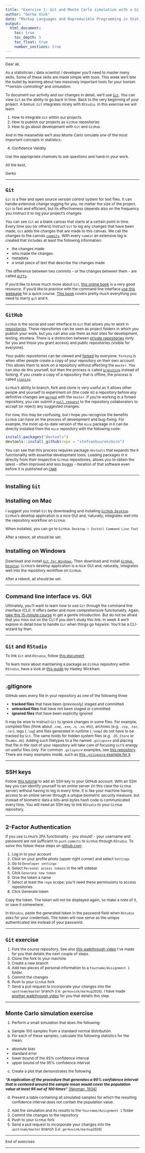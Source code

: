 ```yaml
---
title: "Exercise 1: Git and Monte Carlo simulation with a GitHub flavor"
author: "Gerko Vink"
date: "Markup Languages and Reproducible Programming in Statistics"
output: 
  html_document:
    toc: true
    toc_depth: 5
    toc_float: true
    number_sections: true
---
```


<style type="text/css">

body{ /* Normal  */
      font-size: 12px;
  }
td {  /* Table  */
  font-size: 12px;
}
h1.title {
  font-size: 18px;
  color: DarkBlue;
}
h1 { /* Header 1 */
  font-size: 18px;
}
h2 { /* Header 2 */
    font-size: 18px;
}
h3 { /* Header 3 */
  font-size: 18px;
}
code.r{ /* Code block */
    font-size: 12px;
}
pre { /* Code block - determines code spacing between lines */
    font-size: 14px;
}
</style>

---

Dear all, 

As a statistician / data scientist / developer you'll need to master many skills. Some of these skills are made simple with tools. This week we'll bite the bullet by learning about two massively important tools for your toolset: **version controlling* and *simulation*.

To document our activity and our changes in detail, we'll use [`Git`](https://git-scm.com). You can view `Git` as the ability to go back in time. Back to the very beginning of your project. A bonus: `Git` integrates nicely with `RStudio`. In this exercise we will learn 

1. How to integrate `Git` within our projects. 
2. How to publish our projects as `GitHub` repositories
3. How to go about development with `Git` and `GitHub`

And in the meanwhile we'll also Monte Carlo simulate one of the most important concepts in statistics:

4. Confidence Validity

Use the appropriate channels to ask questions and hand-in your work.

All the best, 

Gerko

---

# `Git`
`Git` is a free and open source version control system for text files. It can handle extensive change logging for you, no matter the size of the project. `Git` is fast and efficient, but its effectiveness depends also on the frequency you instruct it to log your project's changes. 

You can see `Git` as a blank canvas that starts at a certain point in time. Every time you (or others) instruct `Git` to log any changes that have been made, `Git` adds the changes that are made to this canvas. We call the changes to the canvas [`commits`](https://help.github.com/articles/github-glossary/#commit). With every `commit` an extensive log is created that includes at least the following information:

- the changes made
- who made the changes
- metadata
- a small piece of text that describe the changes made

The difference between two commits - or the changes between them - are called [`diffs`](https://help.github.com/articles/github-glossary/#diff). 

If you'd like to know much more about `Git`, [this online book](https://git-scm.com/book/en/v2) is a very good resource. If you'd like to practice with the command line interface [use this webpage](https://learngitbranching.js.org) for a quick course. [This book](https://happygitwithr.com) covers pretty much everything you need to marry `git` and `R`. 

---

# `GitHub`
`GitHub` is the social and user interface to `Git` that allows you to work in [repositories](https://help.github.com/articles/github-glossary/#repository). These repositories can be seen as project folders in which you publish your work, but you can also use them as test sites for development, testing, etcetera. There is a distinction between [private repositories](https://help.github.com/articles/github-glossary/#private-repository) (only for you and those you grant access) and public repositories (visible for everyone). 

Your public repositories can be viewed and [forked](https://help.github.com/articles/github-glossary/#fork) by everyone. `Forking` is when other people create a copy of your repository on their own account. This allows them to work on a repository without affecting the `master`. You can also do this yourself, but then the process is called [`branching`](https://help.github.com/articles/github-glossary/#branch) instead of forking. If you create a copy of a repository that is offline, the process is called [`cloning`](https://help.github.com/articles/github-glossary/#clone). 

`GitHub`'s ability to branch, fork and clone is very useful as it allows other people and yourself to experiment on (the code in) a repository before any definitive changes are [`merged`](https://help.github.com/articles/github-glossary/#merge) with the `master`. If you're working in a forked repository, you can submit a [`pull request`](https://help.github.com/articles/github-glossary/#pull-request) to the repository collaborators to accept (or reject) any suggested changes. 

For now, this may be confusing, but I hope you recognize the benefits `GitHub` can have on the process of development and bug-fixing. For example, the most up-to-date version of the `mice` package in `R` can be directly installed from the `mice` repository with the following code:

```r
install.packages("devtools")
devtools::install_github(repo = "stefvanbuuren/mice")
```

You can see that this process requires package `devtools` that expands the `R` functionality with essential development tools. Loading packages in `R` directly from their respective `GitHub` repositories, allows you to obtain the latest - often improved and less buggy - iteration of that software even before it is published on [`CRAN`](https://cran.r-project.org). 


---

# Installing `Git`

## Installing on Mac
I suggest you install `Git` by downloading and installing [`GitHub Desktop`](https://desktop.github.com). `GitHub`'s desktop application is a nice GUI and, naturally, integrates well into the repository workflow on `GitHub`. 

When installed, you can go to `GitHub Desktop > Install Command Line Tool`

After a reboot, all should be set. 

## Installing on Windows
Download and install [`Git for Windows`](https://git-for-windows.github.io), Then download and install [`GitHub Desktop`](https://desktop.github.com). `GitHub`'s desktop application is a nice GUI and, naturally, integrates well into the repository workflow on `GitHub`. 

After a reboot, all should be set. 

---

# Command line interface vs. GUI
Ultimately, you'll want to learn how to use `Git` through the command line interface (CLI). It offers better and more comprehensive functionality. Again, [take this 15-minute course](https://learngitbranching.js.org) to get a gentle introduction. But do not be afraid that you miss out on the CLI if you don't study this link: In week 4 we'll explore in detail how to handle `Git` when things go haywire. You'll be a CLI-wizard by then. 

---

# `Git` and `RStudio`

To link `Git` and `RStudio`, follow [this document](https://happygitwithr.com/rstudio-git-github.html22.)

To learn more about maintaining a package as `GitHub` repository within `RStudio`, have a look at [this guide](http://r-pkgs.had.co.nz/git.html) by Hadley Wickham. 

---

# .gitignore
GitHub sees every file in your repository as one of the following three

- **tracked files** that have been (previously) staged and committed
- **untracked files** that have not been staged or committed
- **ignored files** that have been explicitly ignored

It may be wise to instruct `Git` to ignore changes in some files. For example, compiled files (think about `.com`, `.exe`, `.o`, `.so`, etc), archives (e.g. `.zip`, `.tar`, `.rar`), logs (`.log`) and files generated in runtime (`.temp`) do not have to be tracked by `Git`. The same holds for hidden system files (e.g. `.DS_Store` or `Thumbs.db`). Adding such filetypes to a file named `.gitignore` and placing that file in the root of your repository will take care of focusing `Git`'s energy on useful files only. For common `.gitignore` examples, see [this repository](https://github.com/github/gitignore). There are many examples inside, such as [this `.gitignore` example for `R`](https://github.com/github/gitignore/blob/master/R.gitignore)

---

# SSH keys

Follow [this tutorial](https://help.github.com/articles/adding-a-new-ssh-key-to-your-github-account) to add an SSH key to your GitHub account. With an SSH key you can identify yourself to an online server (in this case the `GitHub` server) without having to log in every time. It is like your machine having access to an online server through a unique biometric security measure, but instead of biometric data a bits-and-bytes hash code is communicated every time. You will need an SSH key to link `RStudio` to your `GitHub` repository. 

--- 

# 2-Factor Authentication
If you use `GitHub`'s 2FA functionality - you should! - your username and password are not sufficient to `push` `commits` to `GitHub` through `RStudio`. To solve this follow these steps on [github.com](https://github.com):

1. Log in to your account
2. Click on your profile photo (upper right corner) and select `Settings`
3. Go to `Developer settings`
4. Select `Personal access tokens` in the left sidebar
5. Click `Generate new token`
6. Give the token a name
7. Select at least the `repo` scope; you'll need these permissions to access repositories
8. Click Generate token

Copy the token. The token will not be displayed again, so make a note of it, or save it somewhere.

In `RStudio`, paste the generated token in the password field when `RStudio` asks for your credentials. The token will now serve as the unique authenticated link instead of your password. 

---

# `Git` exercise

1. Fork the course repository. See also [this walkthrough video](Creating a branch.mp4) I've made for you that details the next couple of steps. 
2. Clone the fork to your machine
3. Create a new branch
4. Add two pieces of personal information to a `Yourname/Assignment 1` folder. 
5. Commit the changes
6. Push to your `GitHub` fork
7. Send a pull request to incorporate your changes into the `upstream/master` branch (i.e. `gerkovink/markup2020`). I have made [another walkthrough video](Create PR.mp4) for you that details this step. 

---

# Monte Carlo simulation exercise

1. Perform a small simulation that does the following:

  a. Sample 100 samples from a standard normal distribution. 
  b. For each of these samples, calculate the following statistics for the mean:

 - absolute bias 
 - standard error
 - lower bound of the 95% confidence interval
 - upper bound of the 95% confidence interval
 
  c. Create a plot that demonstrates the following

***"A replication of the procedure that generates a 95% confidence interval 
that is centered around the sample mean would cover the population value at 
least 95 out of 100 times"*** [(Neyman, 1934)](https://www.google.nl/url?sa=t&rct=j&q=&esrc=s&source=web&cd=1&ved=0ahUKEwjk4LaD6LrXAhUGC8AKHdATBhMQFggoMAA&url=http%3A%2F%2Fwww.stat.cmu.edu%2F~brian%2F905-2008%2Fpapers%2Fneyman-1934-jrss.pdf&usg=AOvVaw3KRw9DSklPihrYIM0_zRrC)
    
  d. Present a table containing all simulated samples for which the resulting confidence interval does 
not contain the population value.

2. Add the simulation and its results to the `Yourname/Assignment 1` folder
3. Commit the changes to the repository
4. Push to your `GitHub` fork
5. Send a pull request to incorporate your changes into the `upstream/master` branch (i.e. `gerkovink/markup2020`) 

---

End of exercises

---

